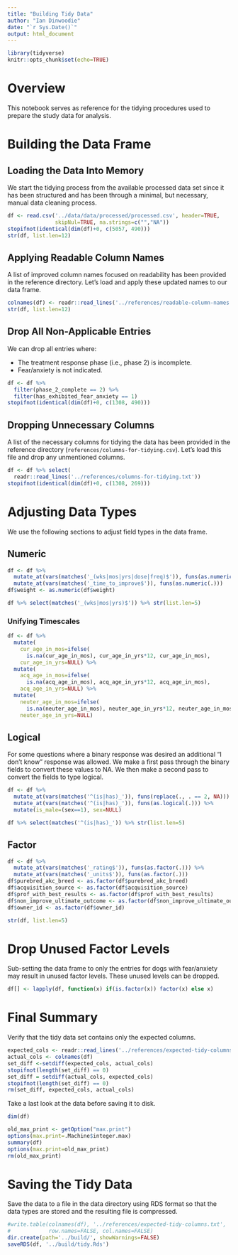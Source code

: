 ```yaml
---
title: "Building Tidy Data"
author: "Ian Dinwoodie"
date: "`r Sys.Date()`"
output: html_document
---
```


```r
library(tidyverse)
knitr::opts_chunk$set(echo=TRUE)
```

# Overview

This notebook serves as reference for the tidying procedures used to prepare the
study data for analysis.

# Building the Data Frame

## Loading the Data Into Memory

We start the tidying process from the available processed data set since it has
been structured and has been through a minimal, but necessary, manual data
cleaning process.

```r
df <- read.csv('../data/data/processed/processed.csv', header=TRUE,
               skipNul=TRUE, na.strings=c("","NA"))
stopifnot(identical(dim(df)+0, c(5057, 490)))
str(df, list.len=12)
```

## Applying Readable Column Names

A list of improved column names focused on readability has been provided in the
reference directory. Let's load and apply these updated names to our data frame.

```r
colnames(df) <- readr::read_lines('../references/readable-column-names.txt')
str(df, list.len=12)
```

## Drop All Non-Applicable Entries

We can drop all entries where:

* The treatment response phase (i.e., phase 2) is incomplete.
* Fear/anxiety is not indicated.

```r
df <- df %>%
  filter(phase_2_complete == 2) %>%
  filter(has_exhibited_fear_anxiety == 1)
stopifnot(identical(dim(df)+0, c(1308, 490)))
```

## Dropping Unnecessary Columns

A list of the necessary columns for tidying the data has been provided in the
reference directory (`references/columns-for-tidying.csv`). Let's load this file
and drop any unmentioned columns.

```r
df <- df %>% select(
  readr::read_lines('../references/columns-for-tidying.txt'))
stopifnot(identical(dim(df)+0, c(1308, 269)))
```

# Adjusting Data Types

We use the following sections to adjust field types in the data frame.

## Numeric

```r
df <- df %>%
  mutate_at(vars(matches('_(wks|mos|yrs|dose|freq)$')), funs(as.numeric(.))) %>%
  mutate_at(vars(matches('_time_to_improve$')), funs(as.numeric(.)))
df$weight <- as.numeric(df$weight)

df %>% select(matches('_(wks|mos|yrs)$')) %>% str(list.len=5)
```

### Unifying Timescales

```r
df <- df %>%
  mutate(
    cur_age_in_mos=ifelse(
      is.na(cur_age_in_mos), cur_age_in_yrs*12, cur_age_in_mos),
    cur_age_in_yrs=NULL) %>%
  mutate(
    acq_age_in_mos=ifelse(
      is.na(acq_age_in_mos), acq_age_in_yrs*12, acq_age_in_mos),
    acq_age_in_yrs=NULL) %>% 
  mutate(
    neuter_age_in_mos=ifelse(
      is.na(neuter_age_in_mos), neuter_age_in_yrs*12, neuter_age_in_mos),
    neuter_age_in_yrs=NULL)
```

## Logical

For some questions where a binary response was desired an additional "I don't
know" response was allowed. We make a first pass through the binary fields to
convert these values to NA. We then make a second pass to convert the fields to
type logical.

```r
df <- df %>%
  mutate_at(vars(matches('^(is|has)_')), funs(replace(., . == 2, NA))) %>%
  mutate_at(vars(matches('^(is|has)_')), funs(as.logical(.))) %>%
  mutate(is_male=(sex==1), sex=NULL)

df %>% select(matches('^(is|has)_')) %>% str(list.len=5)
```

## Factor

```r
df <- df %>%
  mutate_at(vars(matches('_rating$')), funs(as.factor(.))) %>%
  mutate_at(vars(matches('_units$')), funs(as.factor(.)))
df$purebred_akc_breed <- as.factor(df$purebred_akc_breed)
df$acquisition_source <- as.factor(df$acquisition_source)
df$prof_with_best_results <- as.factor(df$prof_with_best_results)
df$non_improve_ultimate_outcome <- as.factor(df$non_improve_ultimate_outcome)
df$owner_id <- as.factor(df$owner_id)

str(df, list.len=5)
```

# Drop Unused Factor Levels

Sub-setting the data frame to only the entries for dogs with fear/anxiety may
result in unused factor levels. These unused levels can be dropped.

```r
df[] <- lapply(df, function(x) if(is.factor(x)) factor(x) else x)
```

# Final Summary

Verify that the tidy data set contains only the expected columns.

```r
expected_cols <- readr::read_lines('../references/expected-tidy-columns.txt')
actual_cols <- colnames(df)
set_diff <-setdiff(expected_cols, actual_cols)
stopifnot(length(set_diff) == 0)
set_diff = setdiff(actual_cols, expected_cols)
stopifnot(length(set_diff) == 0)
rm(set_diff, expected_cols, actual_cols)
```

Take a last look at the data before saving it to disk.

```r
dim(df)

old_max_print <- getOption("max.print")
options(max.print=.Machine$integer.max)
summary(df)
options(max.print=old_max_print)
rm(old_max_print)
```

# Saving the Tidy Data

Save the data to a file in the data directory using RDS format so that the data
types are stored and the resulting file is compressed.

```r
#write.table(colnames(df), '../references/expected-tidy-columns.txt',
#            row.names=FALSE, col.names=FALSE)
dir.create(path='../build/', showWarnings=FALSE)
saveRDS(df, '../build/tidy.Rds')
```
